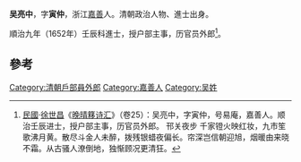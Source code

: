 '''吴亮中'''，字'''寅仲'''，浙江[[嘉善|嘉善]]人。清朝政治人物、進士出身。

順治九年（1652年）壬辰科進士，授户部主事，历官员外郎<ref>[[中華民國|民國]]·[[徐世昌|徐世昌]]《[[晚晴簃诗汇|晚晴簃诗汇]]》（卷25）：吴亮中，字寅仲，号易庵，嘉善人。顺治壬辰进士，授户部主事，历官员外郎。 邗关夜步 千家镫火映红妆，九市笙歌沸月黄。散尽斗金人未醉，拨残银蜡夜偏长。帘深岂信朝迎旭，烟暖由来晓不霜。从古骚人潦倒地，独惭顾况更清狂。</ref>。

==參考==
{{reflist}}
{{清朝人物小作品}}
{{順治九年壬辰科殿試金榜}}
{{DEFAULTSORT:Wu吳}}
[[Category:清朝戶部員外郎|Category:清朝戶部員外郎]]
[[Category:嘉善人|Category:嘉善人]]
[[Category:吴姓|Category:吴姓]]